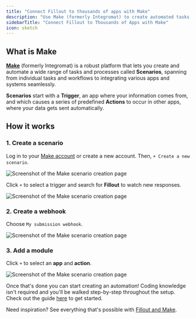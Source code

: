 ```yaml
---
title: "Connect Fillout to thousands of apps with Make"
description: "Use Make (formerly Integromat) to create automated tasks and workflows that seamlessly integrate with Fillout forms."
sidebarTitle: "Connect Fillout to Thousands of Apps with Make"
icon: sketch
---
```


## What is Make

[**Make**](https://www.make.com/) (formerly Integromat) is a robust platform that lets you create and automate a wide range of tasks and processes called **Scenarios**, spanning from individual tasks and workflows to integrating various apps and systems seamlessly.

**Scenarios** start with a **Trigger**, an app where your information comes from, and which causes a series of predefined **Actions** to occur in other apps, where your data gets sent automatically.

## How it works

### 1. Create a scenario

Log in to your [Make account](https://www.make.com/register) or create a new account. Then, `+ Create a new scenario`.

<Frame>
  <img src="/images/Screenshot2025-02-17at12.56.15PM.png" alt="Screenshot of the Make scenario creation page" />
</Frame>

Click `+` to select a trigger and search for **Fillout** to watch new responses.

<Frame>
  <img src="/images/Screenshot2025-02-17at12.56.44PM.png" alt="Screenshot of the Make scenario creation page" />
</Frame>

### 2. Create a webhook

Choose `My submission webhook`.

<Frame>
  <img src="/images/Screenshot2025-02-17at12.57.36PM.png" alt="Screenshot of the Make scenario creation page" />
</Frame>

### 3. Add a module

Click `+` to select an **app** and **action**.

<Frame>
  <img src="/images/Screenshot2025-02-17at1.00.16PM.png" alt="Screenshot of the Make scenario creation page" />
</Frame>

Once that's done you can start creating an automation\! Coding knowledge isn't required and you'll be walked step-by-step throughout the setup. Check out the guide [here](https://www.make.com/en/help/scenarios/creating-a-scenario) to get started.

Need inspiration? See everything that's possible with [Fillout and Make](https://www.make.com/en/integrations/fillout).
